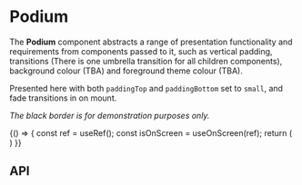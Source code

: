 
<Meta title="Components/Podium" component={Podium} />

# Podium

The **Podium** component abstracts a range of presentation functionality and requirements from components passed to it,
such as vertical padding, transitions (There is one umbrella transition for all children components), background colour (TBA)
and foreground theme colour (TBA).

Presented here with both `paddingTop` and `paddingBottom` set to `small`, and fade transitions in on mount.

*The black border is for demonstration purposes only.*

<Preview>
  <Story name="Base component">
    {() => {
      const ref = useRef();
      const isOnScreen = useOnScreen(ref);
      return (
        <div style={{ border: '1px solid #333', margin: '20px'}}>
          <Podium
            paddingTop={knobs.select(
              'paddingTop',
              ['none', 'small', 'medium', 'large'],
              'small',
              'Presentation',
            )}
            paddingBottom={knobs.select(
              'paddingBottom',
              ['none', 'small', 'medium', 'large'],
              'small',
              'Presentation',
            )}
            isActive={isOnScreen}
            transition="fade"
            ref={ref}
          >
            <Carousel
              introduction={CarouselFixture.introduction}
              slides={CarouselFixture.slides}
            />
          </Podium>
        </div>
      )
    }}
  </Story>
</Preview>

## API

<Props of={Podium} />
